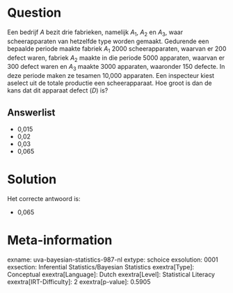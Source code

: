 Question
========

Een bedrijf *A* bezit drie fabrieken, namelijk *A*~1~, *A*~2~ en *A*~3~,
waar scheerapparaten van hetzelfde type worden gemaakt. Gedurende een
bepaalde periode maakte fabriek *A*~1~ 2000 scheerapparaten, waarvan er
200 defect waren, fabriek *A*~2~ maakte in die periode 5000 apparaten,
waarvan er 300 defect waren en *A*~3~ maakte 3000 apparaten, waaronder
150 defecte. In deze periode maken ze tesamen 10,000 apparaten. Een
inspecteur kiest aselect uit de totale productie een scheerapparaat. Hoe
groot is dan de kans dat dit apparaat defect (*D*) is?

Answerlist
----------

* 0,015
* 0,02
* 0,03
* 0,065

Solution
========

Het correcte antwoord is: 

* 0,065

Meta-information
================
exname: uva-bayesian-statistics-987-nl
extype: schoice
exsolution: 0001
exsection: Inferential Statistics/Bayesian Statistics
exextra[Type]: Conceptual
exextra[Language]: Dutch
exextra[Level]: Statistical Literacy
exextra[IRT-Difficulty]: 2
exextra[p-value]: 0.5905
